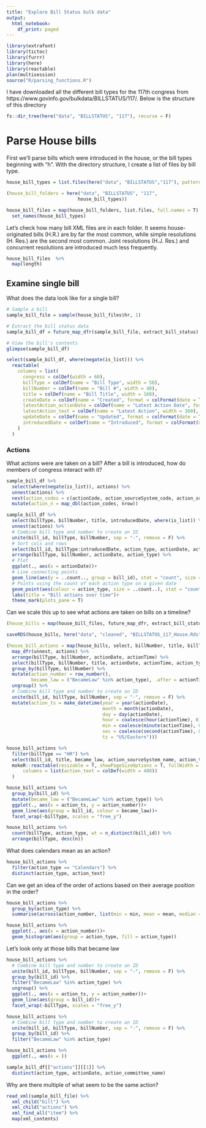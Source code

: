 ```yaml
---
title: "Explore Bill Status bulk data"
output: 
  html_notebook:
    df_print: paged
---
```


```r
library(extrafont)
library(tictoc)
library(furrr)
library(here)
library(reactable)
plan(multisession)
source("R/parsing_functions.R")
```

I have downloaded all the different bill types for the 117th congress from https://www.govinfo.gov/bulkdata/BILLSTATUS/117/.
Below is the structure of this directory

```r
fs::dir_tree(here("data", "BILLSTATUS", "117"), recurse = F)
```

# Parse House bills

First we'll parse bills which were introduced in the house, or the bill types beginning with "h".
With the directory structure, I create a list of files by bill type.

```r
house_bill_types = list.files(here("data", "BILLSTATUS","117"), pattern = "^h")

(house_bill_folders = here("data", "BILLSTATUS", "117", 
                          house_bill_types))

house_bill_files = map(house_bill_folders, list.files, full.names = T) %>% 
  set_names(house_bill_types)

```

Let's check how many bill XML files are in each folder.
It seems house-originated bills (H.R.) are by far the most common, while simple resolutions (H. Res.) are the second most common.
Joint resolutions (H.J. Res.) and concurrent resolutions are introduced much less frequently.

```r
house_bill_files  %>% 
  map(length)
```

## Examine single bill

What does the data look like for a single bill?

```r
# Sample a bill
sample_bill_file = sample(house_bill_files$hr, 1)

# Extract the bill status data
sample_bill_df = future_map_dfr(sample_bill_file, extract_bill_status)

# View the bill's contents
glimpse(sample_bill_df)

```


```r
select(sample_bill_df, where(negate(is_list))) %>% 
  reactable(
    columns = list(
      congress = colDef(width = 60),
      billType = colDef(name = "Bill Type", width = 50),
      billNumber = colDef(name = "Bill #", width = 40),
      title = colDef(name = "Bill Title", width = 160),
      createDate = colDef(name = "Created", format = colFormat(date = T, locales = "en-GB")),
      latestAction_actionDate = colDef(name = "Latest Action Date", format = colFormat(date = T, locales = "en-GB")),
      latestAction_text = colDef(name = "Latest Action", width = 160),
      updateDate = colDef(name = "Updated", format = colFormat(date = T, locales = "en-GB")),
      introducedDate = colDef(name = "Introduced", format = colFormat(date = T, locales = "en-GB"))
    )
  )
```
### Actions

What actions were are taken on a bill?
After a bill is introduced, how do members of congress interact with it? 


```r
sample_bill_df %>% 
  select(where(negate(is_list)), actions) %>% 
  unnest(actions) %>% 
  nest(action_codes = c(actionCode, action_sourceSystem_code, action_sourceSystem_name)) %>% 
  mutate(action_n = map_dbl(action_codes, nrow))
```


```r
sample_bill_df %>% 
  select(billType, billNumber, title, introducedDate, where(is_list)) %>%
  unnest(actions) %>% 
  # Combine bill type and number to create an ID
  unite(bill_id, billType, billNumber, sep = "-", remove = F) %>% 
  # Sort cols and rows
  select(bill_id, billType:introducedDate, action_type, actionDate, action_text, action_committee_name, action_sourceSystem_name) %>% 
  arrange(billType, billNumber, actionDate, action_type) %>% 
  # Plot
  ggplot(., aes(x = actionDate))+
  # Line connecting points
  geom_line(aes(y = ..count.., group = bill_id), stat = "count", size = .7)+
  # Points using the count of each action type on a given date
  geom_point(aes(colour = action_type, size = ..count..), stat = "count")+
  labs(title = "Bill actions over time")+
  theme_mark(plots_pane = T)
```

Can we scale this up to see what actions are taken on bills on a timeline?

```r
(house_bills = map(house_bill_files, future_map_dfr, extract_bill_status))

saveRDS(house_bills, here("data", "cleaned", "BILLSTATUS_117_House.Rds"))
```

```r
(house_bill_actions = map(house_bills, select, billNumber, title, billType, actions) %>% 
  map_dfr(unnest, actions) %>% 
  arrange(billType, billNumber, actionDate, actionTime) %>% 
  select(billType, billNumber, title, actionDate, actionTime, action_type, action_text, action_sourceSystem_name, actionCode, action_committee_name) %>% 
  group_by(billType, billNumber) %>% 
  mutate(action_number = row_number(),
         became_law = ("BecameLaw" %in% action_type), .after = actionTime) %>% 
  ungroup() %>% 
  # Combine bill type and number to create an ID
  unite(bill_id, billType, billNumber, sep = "-", remove = F) %>% 
  mutate(action_ts = make_datetime(year = year(actionDate),
                                   month = month(actionDate), 
                                   day = day(actionDate), 
                                   hour = coalesce(hour(actionTime), 0), 
                                   min = coalesce(minute(actionTime), 0), 
                                   sec = coalesce(second(actionTime), 0), 
                                   tz = "US/Eastern")))
```

```r
house_bill_actions %>% 
  filter(billType == "HR") %>% 
  select(bill_id, title, became_law, action_sourceSystem_name, action_ts, action_type, actionCode, action_text) %>% 
  mokeR::reactable(resizable = T, showPageSizeOptions = T, fullWidth = F, groupBy = "bill_id", style = list(fontSize = 14),
      columns = list(action_text = colDef(width = 480))
  )
```


```r
house_bill_actions %>% 
  group_by(bill_id) %>% 
  mutate(became_law = ("BecameLaw" %in% action_type)) %>% 
  ggplot(., aes(x = action_ts, y = action_number))+
  geom_line(aes(group = bill_id, colour = became_law))+
  facet_wrap(~billType, scales = "free_y")
```

```r
house_bill_actions %>% 
  count(billType, action_type, wt = n_distinct(bill_id)) %>% 
  arrange(billType, desc(n))
```
What does calendars mean as an action?

```r
house_bill_actions %>% 
  filter(action_type == "Calendars") %>% 
  distinct(action_type, action_text)
```


Can we get an idea of the order of actions based on their average position in the order?

```r
house_bill_actions %>% 
  group_by(action_type) %>% 
  summarise(across(action_number, list(min = min, mean = mean, median = median, max = max)))
```

```r
house_bill_actions %>% 
  ggplot(., aes(x = action_number))+
  geom_histogram(aes(group = action_type, fill = action_type))
```


Let's look only at those bills that became law

```r
house_bill_actions %>% 
  # Combine bill type and number to create an ID
  unite(bill_id, billType, billNumber, sep = "-", remove = F) %>% 
  group_by(bill_id) %>% 
  filter("BecameLaw" %in% action_type) %>%
  ungroup() %>% 
  ggplot(., aes(x = action_ts, y = action_number))+
  geom_line(aes(group = bill_id))+
  facet_wrap(~billType, scales = "free_y")
```
```r
house_bill_actions %>% 
  # Combine bill type and number to create an ID
  unite(bill_id, billType, billNumber, sep = "-", remove = F) %>% 
  group_by(bill_id) %>% 
  filter("BecameLaw" %in% action_type)
```



```r
house_bill_actions %>% 
  ggplot(., aes(x = ))
```


```r
sample_bill_df[["actions"]][[1]] %>% 
  distinct(action_type, actionDate, action_committee_name)
```


Why are there multiple of what seem to be the same action?

```r
read_xml(sample_bill_file) %>% 
  xml_child("bill") %>% 
  xml_child("actions") %>% 
  xml_find_all("item") %>% 
  map(xml_contents)
```


